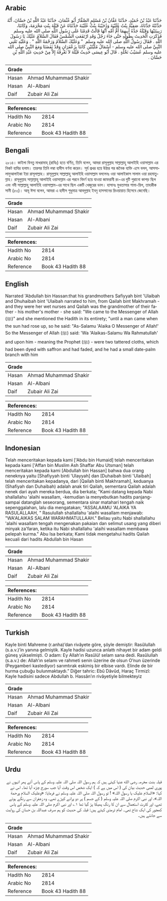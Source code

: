 ## Arabic


<div dir="rtl" lang="ar" style={{fontSize:'larger',backgroundColor:'#f8f9fa',padding:20}}>
حَدَّثَنَا عَبْدُ بْنُ حُمَيْدٍ، حَدَّثَنَا عَفَّانُ بْنُ مُسْلِمٍ الصَّفَّارُ أَبُو عُثْمَانَ، حَدَّثَنَا عَبْدُ اللَّهِ بْنُ حَسَّانَ، أَنَّهُ حَدَّثَتْهُ جَدَّتَاهُ، صَفِيَّةُ بِنْتُ عُلَيْبَةَ وَدُحَيْبَةُ بِنْتُ عُلَيْبَةَ حَدَّثَتَاهُ عَنْ قَيْلَةَ بِنْتِ مَخْرَمَةَ، وَكَانَتَا، رَبِيبَتَيْهَا وَقَيْلَةُ جَدَّةُ أَبِيهِمَا أُمُّ أُمِّهِ أَنَّهَا قَالَتْ قَدِمْنَا عَلَى رَسُولِ اللَّهِ صلى الله عليه وسلم فَذَكَرَتِ الْحَدِيثَ بِطُولِهِ حَتَّى جَاءَ رَجُلٌ وَقَدِ ارْتَفَعَتِ الشَّمْسُ فَقَالَ السَّلاَمُ عَلَيْكَ يَا رَسُولَ اللَّهِ ‏.‏ فَقَالَ رَسُولُ اللَّهِ صلى الله عليه وسلم ‏ "‏ وَعَلَيْكَ السَّلاَمُ وَرَحْمَةُ اللَّهِ ‏"‏ ‏.‏ وَعَلَيْهِ تَعْنِي النَّبِيَّ صلى الله عليه وسلم - أَسْمَالُ مُلَيَّتَيْنِ كَانَتَا بِزَعْفَرَانٍ وَقَدْ نَفَضَتَا وَمَعَ النَّبِيِّ صلى الله عليه وسلم عُسَيْبُ نَخْلَةٍ ‏.‏ قَالَ أَبُو عِيسَى حَدِيثُ قَيْلَةَ لاَ نَعْرِفُهُ إِلاَّ مِنْ حَدِيثِ عَبْدِ اللَّهِ بْنِ حَسَّانَ ‏.‏
</div>
<div style={{backgroundColor:'#f8f9fa',padding:20, marginBottom: 10}}><table> <thead> <tr> <th>Grade</th> <th></th> </tr> </thead> <tbody> <tr><td>Hasan</td><td>Ahmad Muhammad Shakir</td></tr><tr><td>Hasan</td><td>Al-Albani</td></tr><tr><td>Daif</td><td>Zubair Ali Zai</td></tr></tbody></table><table> <thead> <tr> <th>References:</th> <th></th> </tr> </thead> <tbody><tr><td>Hadith No</td><td>2814</td></tr><tr><td>Arabic No</td><td>2814</td></tr><tr><td>Reference</td><td>Book 43 Hadith 88</td></tr></tbody></table></div>

## Bengali


<div dir="ltr" lang="bn" style={{fontSize:'larger',backgroundColor:'#f8f9fa',padding:20}}>
২৮১৪। কাইলা বিনতু মাখরামাহ্ (রাযিঃ) হতে বর্ণিত, তিনি বলেন, আমরা রাসূলুল্লাহ সাল্লাল্লাহু আলাইহি ওয়াসাল্লাম এর নিকট হাযির হলাম। তারপর তিনি লম্বা হাদীস বর্ণনা করেন। সূর্য প্রখর হয়ে উঠার পর জনৈক ব্যক্তি এসে বলল, আসসালামুআলাইকা ইয়া রাসূলাল্লাহ। রাসূলুল্লাহ সাল্লাল্লাহু আলাইহি ওয়াসাল্লাম বললেনঃ ওয়া আলাইকাস সালাম ওয়া রহমাতুল্লাহ। রাসূলুল্লাহ সাল্লাল্লাহু আলাইহি ওয়াসাল্লাম এর পরনে বিবর্ণ হয়ে যাওয়া জাফরানী রং-এর দুটি পুরানো কাপড় ছিল এবং নবী সাল্লাল্লাহু আলাইহি ওয়াসাল্লাম-এর সাথে ছিল একটি খেজুরের ডাল। হাসানঃ মুখতাসার শামা-য়িল, তাহকীক সানী (৫৩)। আবূ ঈসা বলেন, আমরা এ হাদীস শুধুমাত্র আবদুল্লাহ ইবনু হাসসানের রিওয়ায়াত হিসেবে জেনেছি।
</div>
<div style={{backgroundColor:'#f8f9fa',padding:20, marginBottom: 10}}><table> <thead> <tr> <th>Grade</th> <th></th> </tr> </thead> <tbody> <tr><td>Hasan</td><td>Ahmad Muhammad Shakir</td></tr><tr><td>Hasan</td><td>Al-Albani</td></tr><tr><td>Daif</td><td>Zubair Ali Zai</td></tr></tbody></table><table> <thead> <tr> <th>References:</th> <th></th> </tr> </thead> <tbody><tr><td>Hadith No</td><td>2814</td></tr><tr><td>Arabic No</td><td>2814</td></tr><tr><td>Reference</td><td>Book 43 Hadith 88</td></tr></tbody></table></div>

## English


<div dir="ltr" lang="en" style={{fontSize:'larger',backgroundColor:'#f8f9fa',padding:20}}>
Narrated 'Abdullah bin Hassan:that his grandmothers Safiyyah bint 'Ulaibah and Dhuhaibah bint 'Ulaibah narrated to him, from Qailah bint Makhramah - and they were her wet nurses and Qailah was the grandmother of their father - his mother's mother - she said: "We came to the Messenger of Allah (ﷺ)" and she mentioned the Hadith in its entirety; "until a man came when the sun had rose up, so he said: "As-Salamu 'Alaika O Messenger of Allah!' So the Messenger of Allah (ﷺ) said: 'Wa 'Alaikas-Salamu Wa Rahmatullah' and upon him - meaning the Prophet (ﷺ) - were two tattered cloths, which had been dyed with saffron and had faded, and he had a small date-palm branch with him
</div>
<div style={{backgroundColor:'#f8f9fa',padding:20, marginBottom: 10}}><table> <thead> <tr> <th>Grade</th> <th></th> </tr> </thead> <tbody> <tr><td>Hasan</td><td>Ahmad Muhammad Shakir</td></tr><tr><td>Hasan</td><td>Al-Albani</td></tr><tr><td>Daif</td><td>Zubair Ali Zai</td></tr></tbody></table><table> <thead> <tr> <th>References:</th> <th></th> </tr> </thead> <tbody><tr><td>Hadith No</td><td>2814</td></tr><tr><td>Arabic No</td><td>2814</td></tr><tr><td>Reference</td><td>Book 43 Hadith 88</td></tr></tbody></table></div>

## Indonesian


<div dir="ltr" lang="id" style={{fontSize:'larger',backgroundColor:'#f8f9fa',padding:20}}>
Telah menceritakan kepada kami ['Abdu bin Humaid] telah menceritakan kepada kami ['Affan bin Muslim Ash Shaffar Abu Utsman] telah menceritakan kepada kami [Abdullah bin Hassan] bahwa dua orang neneknya yaitu [Shafiyyah binti 'Ulayyah] dan [Duhaibah binti 'Ulaibah] telah menceritakan kepadanya, dari [Qailah binti Makhramah], keduanya (Shafiyah dan Duhaibah) adalah anak tiri Qailah, sementara Qailah adalah nenek dari ayah mereka berdua, dia berkata; "Kami datang kepada Nabi shallallahu 'alaihi wasallam, -kemudian ia menyebutkan hadits panjang- sampai datanglah seseorang, sementara sinar matahari tengah naik sepenggalahan, lalu dia mengatakan; "ASSALAAMU 'ALAIKA YA RASULALLAAH, " Rasulullah shallallahu 'alaihi wasallam menjawab: "WA'ALAIKAS SALAM WARAHMATULLAAH." Beliau yaitu Nabi shallallahu 'alaihi wasallam tengah mengenakan pakaian dan selimut usang yang diberi minyak za'faran, ketika itu Nabi shallallahu 'alaihi wasallam membawa pelepah kurma." Abu Isa berkata; Kami tidak mengetahui hadits Qailah kecuali dari hadits Abdullah bin Hasan
</div>
<div style={{backgroundColor:'#f8f9fa',padding:20, marginBottom: 10}}><table> <thead> <tr> <th>Grade</th> <th></th> </tr> </thead> <tbody> <tr><td>Hasan</td><td>Ahmad Muhammad Shakir</td></tr><tr><td>Hasan</td><td>Al-Albani</td></tr><tr><td>Daif</td><td>Zubair Ali Zai</td></tr></tbody></table><table> <thead> <tr> <th>References:</th> <th></th> </tr> </thead> <tbody><tr><td>Hadith No</td><td>2814</td></tr><tr><td>Arabic No</td><td>2814</td></tr><tr><td>Reference</td><td>Book 43 Hadith 88</td></tr></tbody></table></div>

## Turkish


<div dir="ltr" lang="tr" style={{fontSize:'larger',backgroundColor:'#f8f9fa',padding:20}}>
Kayle binti Mahreme (r.anha)’dan rivâyete göre, şöyle demiştir: Rasûlullah (s.a.v.)’in yanına gelmiştik. Kayle hadisi uzunca anlattı nihayet bir adam geldi güneş yükselmişti. O adam: Ey Allah’ın Rasûlü! selam sana dedi. Rasûlullah (s.a.v.) de: Allah’ın selamı ve rahmeti senin üzerine de olsun O’nun üzerinde (Peygamberi kastediyor) sarımtırak eskimiş bir elbise vardı. Elinde de bir hurma çubuğu bulunmaktaydı.” Diğer tahric: Ebû Dâvûd, Haraç Tirmizî: Kayle hadisini sadece Abdullah b. Hassân’ın rivâyetiyle bilmekteyiz
</div>
<div style={{backgroundColor:'#f8f9fa',padding:20, marginBottom: 10}}><table> <thead> <tr> <th>Grade</th> <th></th> </tr> </thead> <tbody> <tr><td>Hasan</td><td>Ahmad Muhammad Shakir</td></tr><tr><td>Hasan</td><td>Al-Albani</td></tr><tr><td>Daif</td><td>Zubair Ali Zai</td></tr></tbody></table><table> <thead> <tr> <th>References:</th> <th></th> </tr> </thead> <tbody><tr><td>Hadith No</td><td>2814</td></tr><tr><td>Arabic No</td><td>2814</td></tr><tr><td>Reference</td><td>Book 43 Hadith 88</td></tr></tbody></table></div>

## Urdu


<div dir="rtl" lang="ur" style={{fontSize:'larger',backgroundColor:'#f8f9fa',padding:20}}>
قیلہ بنت مخرمہ رضی الله عنہا کہتی ہیں کہ ہم رسول اللہ صلی اللہ علیہ وسلم کے پاس آئے پھر انہوں نے پوری لمبی حدیث بیان کی ( اس میں ہے کہ ) ایک شخص اس وقت آیا جب سورج چڑھ آیا تھا۔ اس نے کہا: «السلام علیک یا رسول اللہ» ! تو رسول اللہ صلی اللہ علیہ وسلم نے فرمایا: «وعلیک السلام ورحمة اللہ»،‏‏‏‏ اور نبی اکرم صلی اللہ علیہ وسلم ( کے جسم ) پر دو پرانے کپڑے تھے۔ وہ زعفران سے رنگے ہوئے تھے، اور کثرت استعمال سے ان کا رنگ پھیکا پڑ گیا تھا ۱؎ اور نبی اکرم صلی اللہ علیہ وسلم کے پاس کھجور کی ایک شاخ تھی۔ امام ترمذی کہتے ہیں: قیلہ کی حدیث کو ہم صرف عبداللہ بن حسان کی روایت سے جانتے ہیں۔
</div>
<div style={{backgroundColor:'#f8f9fa',padding:20, marginBottom: 10}}><table> <thead> <tr> <th>Grade</th> <th></th> </tr> </thead> <tbody> <tr><td>Hasan</td><td>Ahmad Muhammad Shakir</td></tr><tr><td>Hasan</td><td>Al-Albani</td></tr><tr><td>Daif</td><td>Zubair Ali Zai</td></tr></tbody></table><table> <thead> <tr> <th>References:</th> <th></th> </tr> </thead> <tbody><tr><td>Hadith No</td><td>2814</td></tr><tr><td>Arabic No</td><td>2814</td></tr><tr><td>Reference</td><td>Book 43 Hadith 88</td></tr></tbody></table></div>